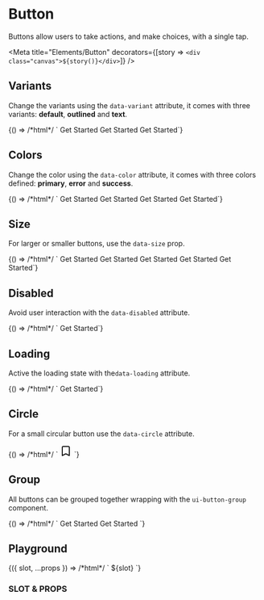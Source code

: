 
# Button

Buttons allow users to take actions, and make choices, with a single tap.

<Meta title="Elements/Button" decorators={[story => `<div class="canvas">${story()}</div>`]} />

## Variants

Change the variants using the `data-variant` attribute, it comes with three variants: **default**, **outlined** and **text**.

<Canvas withToolbar={true}>
  <Story name="Variants">
    {() => /*html*/ `
      <ui-button>Get Started</ui-button>
      <ui-button data-variant="outline">Get Started</ui-button>
      <ui-button data-variant="text">Get Started</ui-button>`}
  </Story>
</Canvas>

## Colors

Change the color using the `data-color` attribute, it comes with three colors defined: **primary**, **error** and **success**.

<Canvas withToolbar={true}>
  <Story name="Colors">
    {() => /*html*/ `
      <ui-button>Get Started</ui-button>
      <ui-button data-color="primary">Get Started</ui-button>
      <ui-button data-color="error">Get Started</ui-button>
      <ui-button data-color="success">Get Started</ui-button>`}
  </Story>
</Canvas>

## Size

For larger or smaller buttons, use the `data-size` prop.

<Canvas withToolbar={true}>
  <Story name="Size">
    {() => /*html*/ `
      <ui-button data-size="xs">Get Started</ui-button>
      <ui-button data-size="sm">Get Started</ui-button>
      <ui-button data-size="md">Get Started</ui-button>
      <ui-button data-size="lg">Get Started</ui-button>
      <ui-button data-size="xl">Get Started</ui-button>`}
  </Story>
</Canvas>

## Disabled

Avoid user interaction with the `data-disabled` attribute.

<Canvas withToolbar={true}>
  <Story name="Disabled">
    {() => /*html*/ `
      <ui-button data-disabled>Get Started</ui-button>`}
  </Story>
</Canvas>

## Loading

Active the loading state with the`data-loading` attribute.

<Canvas withToolbar={true}>
  <Story name="Loading">
    {() => /*html*/ `
      <ui-button data-loading>Get Started</ui-button>`}
  </Story>
</Canvas>

## Circle

For a small circular button use the `data-circle` attribute.

<Canvas withToolbar={true}>
  <Story name="Circle">
    {() => /*html*/ `
      <ui-button data-circle data-variant="outline">
        <svg style="height: 1.5rem; width: 1.5rem;" fill="none" stroke="currentColor" viewBox="0 0 24 24" xmlns="http://www.w3.org/2000/svg"><path stroke-linecap="round" stroke-linejoin="round" stroke-width="2" d="M5 5a2 2 0 012-2h10a2 2 0 012 2v16l-7-3.5L5 21V5z"></path></svg>
      </ui-button>`}
  </Story>
</Canvas>

## Group

All buttons can be grouped together wrapping with the `ui-button-group` component.

<Canvas withToolbar={true}>
  <Story name="Group">
    {() => /*html*/ `
      <ui-button-group>
        <ui-button>Get Started</ui-button>
        <ui-button data-variant="outline">Get Started</ui-button>
      </ui-button-group>`}
  </Story>
</Canvas>

## Playground

<Canvas withToolbar={true}>
  <Story
    name="Playground"
    args={{
      slot: 'Get Started',
      color: 'primary',
      size: 'md',
      variant: undefined,
      block: false,
      circle: false,
      disabled: false,
      loading: false,
      rounded: false
    }}
    argTypes={{
      slot: {
        type: { name: 'string', required: true },
        table: {
          category: 'slot'
        }
      },
      color: {
        name: 'data-color',
        control: { type: 'select' },
        options: ['primary', 'error', 'success'],
        table: {
          category: 'props'
        }
      },
      size: {
        name: 'data-size',
        type: { name: 'string' },
        control: { type: 'select' },
        options: ['xs', 'sm', 'md', 'lg', 'xl'],
        table: {
          category: 'props'
        }
      },
      variant: {
        name: 'data-variant',
        type: { name: 'string' },
        control: {
          type: 'select',
          labels: {
            [undefined]: 'default',
            outline: 'outline',
            text: 'text'
          }
        },
        options: [undefined, 'outline', 'text'],
        table: {
          category: 'props'
        }
      },
      block: {
        name: 'data-block',
        type: { name: 'boolean' },
        table: {
          category: 'props'
        }
      },
      circle: {
        name: 'data-circle',
        type: { name: 'boolean' },
        table: {
          category: 'props'
        }
      },
      disabled: {
        name: 'data-disabled',
        type: { name: 'boolean' },
        table: {
          category: 'props'
        }
      },
      loading: {
        name: 'data-loading',
        type: { name: 'boolean' },
        table: {
          category: 'props'
        }
      },
      rounded: {
        name: 'data-rounded',
        type: { name: 'boolean' },
        table: {
          category: 'props'
        }
      }
    }}>
    {({ slot, ...props }) => /*html*/ `
    <ui-button
      ${props.color ? `data-color="${props.color}"` : ''}
      ${props.size ? `data-size="${props.size}"` : ''}
      ${props.variant ? `data-variant="${props.variant}"` : ''}
      ${props.disabled ? 'data-disabled' : ''}
      ${props.loading ? 'data-loading' : ''}
      ${props.circle ? 'data-circle' : ''}
      ${props.rounded ? 'data-rounded' : ''}
      ${props.block ? 'data-block' : ''}>
        ${slot}
      </ui-button>
    `}
  </Story>
</Canvas>

### SLOT & PROPS

<ArgsTable story="Playground" />
